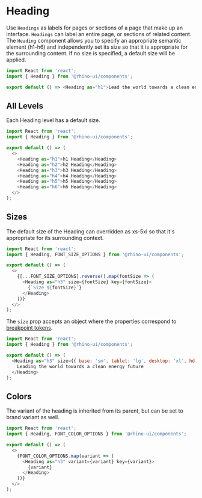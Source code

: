 
<Meta title="Components/Heading/Codesandbox" />

# Heading

Use `Headings` as labels for pages or sections of a page that make up an interface. `Headings` can label an entire page, or sections of related content.
The `Heading` component allows you to specify an appropriate semantic element (h1-h6) and independently set its size so that it is appropriate for the surrounding content.
If no size is specified, a default size will be applied.

```js codesandbox=rhinolabs-components
import React from 'react';
import { Heading } from '@rhino-ui/components';

export default () => <Heading as="h1">Lead the world towards a clean energy future</Heading>;
```

## All Levels

Each Heading level has a default size.

```js codesandbox=rhinolabs-components
import React from 'react';
import { Heading } from '@rhino-ui/components';

export default () => (
  <>
    <Heading as="h1">h1 Heading</Heading>
    <Heading as="h2">h2 Heading</Heading>
    <Heading as="h3">h3 Heading</Heading>
    <Heading as="h4">h4 Heading</Heading>
    <Heading as="h5">h5 Heading</Heading>
    <Heading as="h6">h6 Heading</Heading>
  </>
);
```

## Sizes

The default size of the Heading can overridden as xs-5xl so that it's appropriate for its surrounding context.

```js codesandbox=rhinolabs-components
import React from 'react';
import { Heading, FONT_SIZE_OPTIONS } from '@rhino-ui/components';

export default () => (
  <>
    {[...FONT_SIZE_OPTIONS].reverse().map(fontSize => (
      <Heading as="h3" size={fontSize} key={fontSize}>
        {`Size ${fontSize}`}
      </Heading>
    ))}
  </>
);
```

The `size` prop accepts an object where the properties correspond to [breakpoint tokens](?path=/story/design-tokens-design-tokens--page#breakpoints).

```js codesandbox=rhinolabs-components
import React from 'react';
import { Heading } from '@rhino-ui/components';

export default () => (
  <Heading as="h3" size={{ base: 'sm', tablet: 'lg', desktop: 'xl', hd: '3xl' }}>
    Leading the world towards a clean energy future
  </Heading>
);
```

## Colors

The variant of the heading is inherited from its parent, but can be set to brand variant as well.

```js codesandbox=rhinolabs-components
import React from 'react';
import { Heading, FONT_COLOR_OPTIONS } from '@rhino-ui/components';

export default () => (
  <>
    {FONT_COLOR_OPTIONS.map(variant => (
      <Heading as="h3" variant={variant} key={variant}>
        {variant}
      </Heading>
    ))}
  </>
);
```
